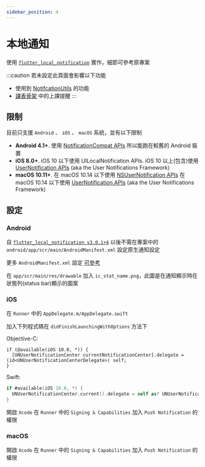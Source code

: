 ```yaml
---
sidebar_position: 4
---
```


# 本地通知

使用 [`flutter_local_notification`](https://pub.dev/packages/flutter_local_notifications) 實作，細節可參考原專案

:::caution
若未設定此頁面會影響以下功能

- 使用到 [NotifcationUtils](../api-utils/notification-utils) 的功能
- [課表骨架](../api-scaffolds/course-scaffold) 中的上課提醒
:::

## 限制

目前只支援 `Android` 、 `iOS` 、 `macOS` 系統，並有以下限制

* **Android 4.1+**. 使用 [NotificationCompat APIs](https://developer.android.com/reference/androidx/core/app/NotificationCompat) 所以能跑在較舊的 Android 裝置
* **iOS 8.0+**. iOS 10 以下使用 UILocalNotification APIs. iOS 10 以上(包含)使用 [UserNotification APIs](https://developer.apple.com/documentation/usernotifications) (aka the User Notifications Framework)
* **macOS 10.11+**. 在 macOS 10.14 以下使用 [NSUserNotification APIs](https://developer.apple.com/documentation/foundation/nsusernotification) 在 macOS 10.14 以下使用 [UserNotification APIs](https://developer.apple.com/documentation/usernotifications) (aka the User Notifications Framework)

## 設定

### Android 

自 [`flutter_local_notification v3.0.1+4`](https://pub.dev/packages/flutter_local_notifications/versions/3.0.1+4/changelog) 以後不需在專案中的 `android/app/scr/main/AndroidManifest.xml` 設定原生通知設定

更多 `AndroidManifest.xml` 設定 [可參考](https://github.com/MaikuB/flutter_local_notifications/blob/master/flutter_local_notifications/example/android/app/src/main/AndroidManifest.xml)

在 `app/scr/main/res/drawable` 加入 `ic_stat_name.png`，此圖是在通知顯示時在狀態列(status bar)顯示的圖案

### iOS

在 `Runner` 中的 `AppDelegate.m/AppDelegate.swift`

加入下列程式碼在 `didFinishLaunchingWithOptions` 方法下

Objective-C:
```objc title='AppDelegate.m'
if (@available(iOS 10.0, *)) {
  [UNUserNotificationCenter currentNotificationCenter].delegate = (id<UNUserNotificationCenterDelegate>) self;
}
```

Swift:
```swift title='AppDelegate.swift'
if #available(iOS 10.0, *) {
  UNUserNotificationCenter.current().delegate = self as? UNUserNotificationCenterDelegate
}
```

開啟 `Xcode` 在 `Runner` 中的 `Signing & Capabilities` 加入 `Push Notification` 的權限

### macOS

開啟 `Xcode` 在 `Runner` 中的 `Signing & Capabilities` 加入 `Push Notification` 的權限